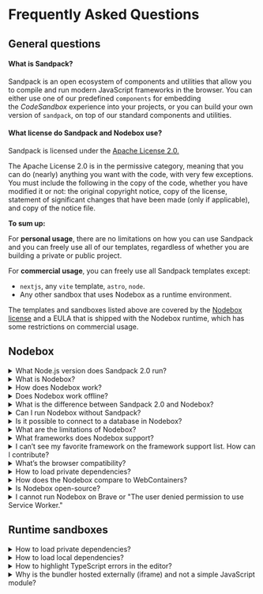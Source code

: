 
# Frequently Asked Questions

## General questions

#### What is Sandpack?

Sandpack is an open ecosystem of components and utilities that allow you to compile and run modern JavaScript frameworks in the browser. You can either use one of our predefined `components` for embedding the *CodeSandbox* experience into your projects, or you can build your own version of `sandpack`, on top of our standard components and utilities.


#### What license do Sandpack and Nodebox use? 

Sandpack is licensed under the [Apache License 2.0.](https://github.com/codesandbox/sandpack/blob/main/LICENSE)

The Apache License 2.0 is in the permissive category, meaning that you can do (nearly) anything you want with the code, with very few exceptions. You must include the following in the copy of the code, whether you have modified it or not: the original copyright notice, copy of the license, statement of significant changes that have been made (only if applicable), and copy of the notice file.

**To sum up:**

For **personal usage**, there are no limitations on how you can use Sandpack and you can freely use all of our templates, regardless of whether you are building a private or public project.

For **commercial usage**, you can freely use all Sandpack templates except:

- `nextjs`, any `vite` template, `astro`, `node`.
- Any other sandbox that uses Nodebox as a runtime environment.

The templates and sandboxes listed above are covered by the [Nodebox license](https://github.com/codesandbox/nodebox-runtime/blob/main/packages/nodebox/LICENSE) and a EULA that is shipped with the Nodebox runtime, which has some restrictions on commercial usage.

## Nodebox
  
<details>
  <summary>What Node.js version does Sandpack 2.0 run?</summary>

  We are aiming for compatibility with the last version. Currently, this would be Node.js@18 (experimental features might be missing).
</details>

<details>
  <summary>What is Nodebox?</summary>
  Nodebox is a runtime for executing Node.js code in the browser. Sandpack 2.0 uses Nodebox to run server-side examples directly in the browser. For example, you can run a Vite template such as React and Vue directly on your website.
  
  For further details about Nodebox, check the [announcement post](https://codesandbox.io/post/announcing-sandpack-2) on the CodeSandbox blog.
</details>

<details>
  <summary>How does Nodebox work?</summary>

  Nodebox establishes a worker that contains an environment capable of running Node.js code. This is achieved by polyfilling some of the Node.js standard APIs, like `fs` and `net`, which guarantees Node.js compatibility but not complete feature parity.
</details>

<details>
  <summary>Does Nodebox work offline?</summary>

  Starting Nodebox requires a network connection to download all the node modules from the sandpack cdn `https://sandpack-cdn-v2.codesandbox.io` and load the preview domain for each port `https://id-port.nodebox.codesandbox.io`, once the previews have loaded Nodebox will work entirely offline.
</details>

<details>
  <summary>What is the difference between Sandpack 2.0 and Nodebox?</summary>
    
  Nodebox is a runtime that runs Node.js in the browser, developed by the CodeSandbox team and introduced with Sandpack 2.0. While it is one of the core building blocks of Sandpack 2.0, Nodebox can be used standalone, as explained in the next topic.
    
  Still, it is expected that the development of Nodebox will be intertwined with that of Sandpack.
</details>

<details>
  <summary>Can I run Nodebox without Sandpack?</summary>
    
  Yes, we made Nodebox available as a standalone package on npm. So you can find all details about installing and using it on the GitHub repository.
</details>

<details>
  <summary>Is it possible to connect to a database in Nodebox?</summary>
  
  No. Nodebox is currently unable to connect to any external databases. However, serverless databases (Supabase, DynamoDB, Google Cloud Datastore, for example) can still be used normally since these options rely on standard REST APIs.

  Still, we are currently exploring other alternatives for standard databases, like microVMs, which still need to be integrated into Sandpack.
</details>

<details>
  <summary>What are the limitations of Nodebox?</summary>
  
  - Native node modules (Prisma, SWC, Sodium-native) will only work if they also release a WebAssembly version; we don't support napi modules because of browser limitations.
  - Anything requiring native sockets; this will mainly be databases (Postgres, MongoDB, MySQL, ...).
  - Large projects and monorepos are not optimally supported.
</details>

<details>
  <summary>What frameworks does Nodebox support?</summary>
    
  At this moment, we support most of the frameworks based on Vite 4:
      
  - React
  - Vue
  - Preact
  - Svelte
      
  And other frameworks, such as:
      
  - Next.js
  - Astro
  - Vuepress
  - Express.js
      
  If you don't find your favorite framework, feel free to reach out to us through a GitHub issue, and then we can add it to the internal roadmap, among other frameworks.
</details>

<details>
  <summary>I can’t see my favorite framework on the framework support list. How can I contribute?</summary>
    
  If you are still looking for your favorite framework, feel free to reach out to us through a GitHub issue, and then we can add it to the internal roadmap, among other frameworks.
</details>

<details>
  <summary>What’s the browser compatibility?</summary>
    
  Nodebox aims for maximum browser compatibility. Although some issues might be expected on old browser versions, Nodebox runs without any problems on the latest version of WebKit (Safari, and any iOS browser), Blink (Microsoft Edge, Brave, and Chrome), and Gecko (Firefox) based browsers.

  If you find any issues, please don't hesitate to contact us.
</details>

<details>
  <summary>How to load private dependencies?</summary>
  
  This feature is currently under development. Although we can't make any promises about when we're going to launch this feature, this is a high priority for the team to make it available for everyone.
</details>

<details>
  <summary>How does the Nodebox compare to WebContainers?</summary>
    
  While both Nodebox and WebContainers allow running Node.js on the browser, they have several fundamental differences:

  - Nodebox runs on any browser because it was built from the ground up with cross-browser support in mind, avoiding modern features like `SharedArrayBuffer`.
  - Nodebox does not have an install/setup step, making it faster to boot up. It installs `node_modules` in the background.
  - Nodebox uses an internal dependency manager that is fine-tuned to deliver optimal initial load time by utilizing dependency caching via [Sandpack CDN](https://github.com/codesandbox/sandpack-cdn).
  - Nodebox tends to use slightly more memory when multiple processes/workers are involved. Unfortunately, this is a trade-off for cross-browser support as the only way to optimize this is by using SharedArrayBuffers.
  - Nodebox does not support synchronous cross-process communication as this would require Atomics and SharedArrayBuffers.
  - Nodebox does not emulate Node.js's event loop, resulting in processes needing to be exited manually using `process.exit()` or by stopping the shell.
  - Nodebox is not feature complete yet, some API's are still missing: `async_hooks`, `vm`, `worker_threads` and probably some more.
</details>

<details>
  <summary>Is Nodebox open-source?</summary>
  While unfortunately we are not open-sourcing Nodebox for a variety of reasons, some of which are outside of our control, we believe this technology may be the future of improved DX. So, we will continue to explore whether we can open-source it in the future.
</details>

<details>
  <summary>I cannot run Nodebox on Brave or "The user denied permission to use Service Worker."</summary>

  Brave has a few additional restrictions you need manually to disable to make the Service Worker available. 
  - Go to `brave://settings/cookies`
  - Click on "Add" to insert one more option under "Sites that can always use cookies"
  - Add the URL of the page where you're trying to access the Sandpack or Nodebox playground. 
</details>

## Runtime sandboxes

<details>
  <summary>How to load private dependencies?</summary>

Read the following [guide](/guides/private-packages).
</details>

<details>
  <summary>How to load local dependencies?</summary>

Currently, Sandpack doesn’t have a way to consume local dependencies, because the bundler host is shared with all Sandpack consumers' apps. However, you can pass local dependencies just like a regular file or using the external resource API:

<CodeBlock stack>
{`import { Sandpack } from "@codesandbox/sandpack-react";

  return (
    <Sandpack
      files={{
        "/App.js": \`import { hello } from "fake-library";

\`,
        "/node_modules/fake-library/package.json": JSON.stringify({
  name: "fake-library",
  main: "./index.js",
}),
        "/node_modules/fake-library/index.js": \`module.exports = {
  hello: (name) => "Hello " + name
}\`,
      }}
      template="react"
    />
  )
}`}
</CodeBlock>
</details>

<details>
  <summary>How to highlight TypeScript errors in the editor?</summary>

Currently, Sandpack doesn't officially support any kind of language server to provide a way to highlight errors in the `SandpackCodeEditor`. However, there is an [active discussion](https://github.com/codesandbox/sandpack/discussions/237) on how to make it work, with some examples and CodeMirror documentation references on how to implement it.
</details>

<details>
  <summary>Why is the bundler hosted externally (iframe) and not a simple JavaScript module?</summary>

There are a few reasons for hosting the bundler like this, as opposed to having it exported as library code. See further details in our [client documentation](/advanced-usage/client#why).
</details>
